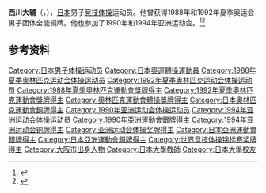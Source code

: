 {{NoteTA|G1=Sports}}
'''西川大辅'''（{{jpn|j=西川 大輔|hg=にしかわ だいすけ|rm=Nishikawa Daisuke}}，{{bd|1970年|6月2日||}}），[[日本|日本]]男子[[竞技体操|竞技体操]]运动员。他曾获得1988年和1992年夏季奥运会男子团体全能铜牌。他也参加了1990年和1994年亚洲运动会。<ref>{{Cite web|title=Daisuke NISHIKAWA|url=https://www.olympic.org/daisuke-nishikawa|accessdate=2021-03-27|work=International Olympic Committee|archive-date=2016-10-08|archive-url=https://web.archive.org/web/20161008114240/https://www.olympic.org/daisuke-nishikawa|dead-url=no}}</ref><ref>{{cite web|url=https://www.olympedia.org/athletes/30609|title=Daisuke Nishikawa|work=Olympedia|accessdate=2021-03-28|archive-date=2020-06-08|archive-url=https://web.archive.org/web/20200608121158/https://www.olympedia.org/athletes/30609|dead-url=no}}</ref>

== 参考资料 ==
{{reflist}}

{{Authority control}}
{{DEFAULTSORT:Nishikawa, Daisuke}}
[[Category:日本男子体操运动员|Category:日本男子体操运动员]]
[[Category:日本奧運體操運動員|Category:日本奧運體操運動員]]
[[Category:1988年夏季奥林匹克运动会体操运动员|Category:1988年夏季奥林匹克运动会体操运动员]]
[[Category:1992年夏季奥林匹克运动会体操运动员|Category:1992年夏季奥林匹克运动会体操运动员]]
[[Category:1988年夏季奧林匹克運動會獎牌得主|Category:1988年夏季奧林匹克運動會獎牌得主]]
[[Category:1992年夏季奧林匹克運動會獎牌得主|Category:1992年夏季奧林匹克運動會獎牌得主]]
[[Category:奧林匹克運動會體操獎牌得主|Category:奧林匹克運動會體操獎牌得主]]
[[Category:日本奧林匹克運動會銅牌得主|Category:日本奧林匹克運動會銅牌得主]]
[[Category:1990年亚洲运动会体操运动员|Category:1990年亚洲运动会体操运动员]]
[[Category:1994年亚洲运动会体操运动员|Category:1994年亚洲运动会体操运动员]]
[[Category:1990年亞洲運動會銀牌得主|Category:1990年亞洲運動會銀牌得主]]
[[Category:1994年亚洲运动会铜牌得主|Category:1994年亚洲运动会铜牌得主]]
[[Category:亚洲运动会体操奖牌得主|Category:亚洲运动会体操奖牌得主]]
[[Category:日本亞洲運動會銀牌得主|Category:日本亞洲運動會銀牌得主]]
[[Category:日本亞洲運動會銅牌得主|Category:日本亞洲運動會銅牌得主]]
[[Category:世界竞技体操锦标赛奖牌得主|Category:世界竞技体操锦标赛奖牌得主]]
[[Category:大阪市出身人物|Category:大阪市出身人物]]
[[Category:日本大學教師|Category:日本大學教師]]
[[Category:日本大學校友|Category:日本大學校友]]
